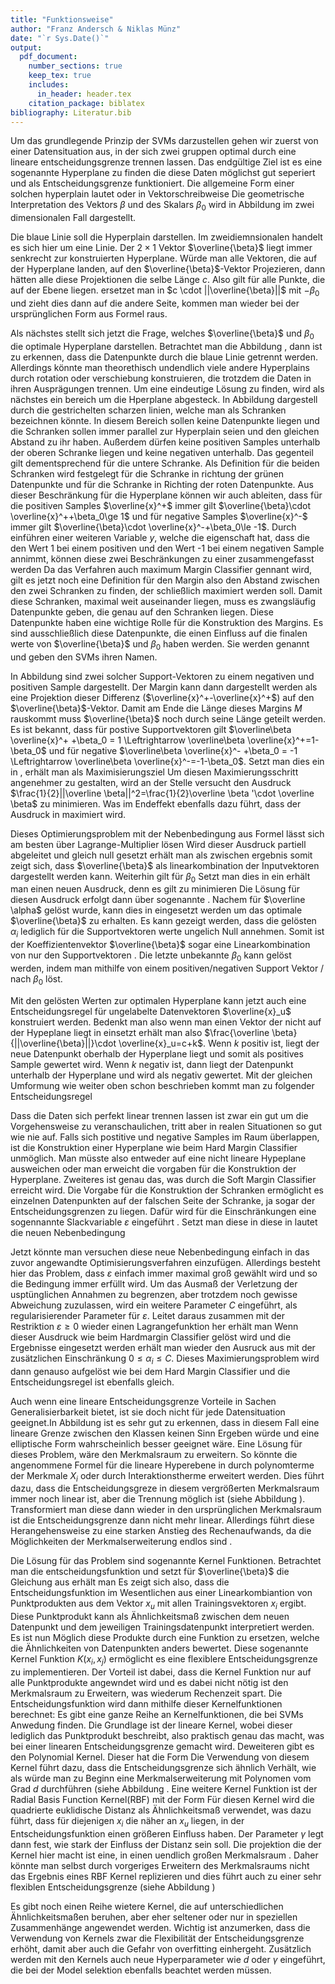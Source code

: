```yaml
---
title: "Funktionsweise"
author: "Franz Andersch & Niklas Münz"
date: "`r Sys.Date()`"
output: 
  pdf_document:
    number_sections: true
    keep_tex: true
    includes:
      in_header: header.tex
    citation_package: biblatex
bibliography: Literatur.bib
---
```


\subsection{Hard Margin Classifier}

Um das grundlegende Prinzip der SVMs darzustellen gehen wir zuerst von einer Datensituation aus, in der sich zwei gruppen optimal durch eine lineare entscheidungsgrenze trennen lassen. Das endgültige Ziel ist es eine sogenannte Hyperplane zu finden die diese Daten möglichst gut seperiert und als Entscheidungsgrenze funktioniert. Die allgemeine Form einer solchen hyperplain lautet
\begin{align}
\beta_0+ \beta_1 X_1+\beta_2 X_2+...+\beta_n X_n=0\label{eq:hyperebene}
\end{align}
oder in Vektorschreibweise
\begin{align}
\overline{\beta}\cdot\overline{x}+\beta_0=0 \label{eq:hyperplanevec}
\end{align}
Die geometrische Interpretation des Vektors $\beta$ und des Skalars $\beta_0$ wird in Abbildung \ref{fig:Ebene} im zwei dimensionalen Fall dargestellt.

\begin{figure}[htb]
    \centering
    \begin{minipage}{0.45\textwidth} 
        \centering
        \includegraphics[width=\textwidth,trim=0.5cm 0.5cm 0.5cm 0.5cm]{Images/decision_boundary.pdf} 
        \caption{Konstruktion der Hyperebene}
        \label{fig:Ebene}
    \end{minipage}\hfill
    \begin{minipage}{0.45\textwidth} 
        \centering
        \includegraphics[width=\textwidth,trim=0.5cm 0.5cm 0.5cm 0.5cm]{Images/guttes.pdf}
        \caption{Konstruktion der Margins}
        \label{fig:Margin}
    \end{minipage}
\end{figure}

Die blaue Linie soll die Hyperplain darstellen. Im zweidiemnsionalen handelt es sich hier um eine Linie. Der $2 \times 1$ Vektor $\overline{\beta}$ liegt immer senkrecht zur konstruierten Hyperplane. Würde man alle Vektoren, die auf der Hyperplane landen, auf den $\overline{\beta}$-Vektor Projezieren, dann hätten alle diese Projektionen die selbe Länge $c$. Also gilt für alle Punkte, die auf der Ebene liegen.
\begin{align}
\frac{\overline \beta}{||\overline{\beta}||}\cdot \overline{x}=c \Leftrightarrow \overline{\beta}\cdot \overline{x}=c \cdot ||\overline{\beta}||\label{eq:betanull}
\end{align}
ersetzet man in \eqref{eq:betanull} $c \cdot ||\overline{\beta}||$ mit $-\beta_0$ und zieht dies dann auf die andere Seite, kommen man wieder bei der ursprünglichen Form aus Formel \eqref{eq:hyperplanevec} raus. 

Als nächstes stellt sich jetzt die Frage, welches $\overline{\beta}$ und $\beta_0$ die optimale Hyperplane darstellen. Betrachtet man die Abbildung \ref{fig:Margin}, dann ist zu erkennen, dass die Datenpunkte durch die blaue Linie getrennt werden. Allerdings könnte man theorethisch undendlich viele andere Hyperplains durch rotation oder verschiebung konstruieren, die trotzdem die Daten in ihren Ausprägungen trennen. Um eine eindeutige Lösung zu finden, wird als nächstes ein bereich um die Hperplane abgesteck. In Abbildung \ref{fig:Margin} dargestell durch die gestrichelten scharzen linien, welche man als Schranken bezeichnen könnte. In diesem Bereich sollen keine Datenpunkte liegen und die Schranken sollen immer parallel zur Hyperplain seien und den gleichen Abstand zu ihr haben. Außerdem dürfen keine positiven Samples unterhalb der oberen Schranke liegen und keine negativen unterhalb. Das gegenteil gilt dementsprechend für die untere Schranke. Als Definition für die beiden Schranken wird festgelegt
\begin{align}
\overline{\beta}\cdot \overline{x}+\beta_0=1\label{eq:posSV}
\end{align}
für die Schranke in richtung der grünen Datenpunkte und
\begin{align}
\overline{\beta}\cdot \overline{x}+\beta_0=-1\label{eq:negSV}
\end{align}
für die Schranke in Richting der roten Datenpunkte. Aus dieser Beschränkung für die Hyperplane können wir auch ableiten, dass für die positiven Samples $\overline{x}^+$ immer gilt $\overline{\beta}\cdot \overline{x}^++\beta_0\ge 1$ und für negative Samples $\overline{x}^-$ immer gilt $\overline{\beta}\cdot \overline{x}^-+\beta_0\le -1$. Durch einführen einer weiteren Variable $y$, welche die eigenschaft hat, dass die den Wert 1 bei einem positiven und den Wert -1 bei einem negativen Sample annimmt, können diese zwei Beschränkungen zu einer zusammengefasst werden
\begin{align}
y_i(\overline{\beta}\cdot \overline{x}_i+\beta_0)\ge 1\label{eq:Nebenbedingung}
\end{align}
Da das Verfahren auch maximum Margin Classifier gennant wird, gilt es jetzt noch eine Definition für den Margin also den Abstand zwischen den zwei Schranken zu finden, der schließlich maximiert werden soll. Damit diese Schranken, maximal weit auseinander liegen, muss es zwangsläufig Datenpunkte geben, die genau auf den Schranken liegen. Diese Datenpunkte haben eine wichtige Rolle für die Konstruktion des Margins. Es sind ausschließlich diese Datenpunkte, die einen Einfluss auf die finalen werte von $\overline{\beta}$ und $\beta_0$ haben werden. Sie werden \textbf{Support-Vektoren} genannt und geben den SVMs ihren Namen.
\begin{figure}[htb]
\centering
 \includegraphics[width=0.5\textwidth,trim=0.5cm 0.5cm 0.5cm 0.5cm]{Images/margin.pdf} 
        \caption{Abhängigkeit des Margins von den Support-Vektoren}
        \label{fig:SupVecs}
\end{figure}
In Abbildung \ref{fig:SupVecs} sind zwei solcher Support-Vektoren zu einem negativen und positiven Sample dargestellt. Der Margin kann dann dargestellt werden als eine Projektion dieser Differenz ($\overline{x}^+-\overline{x}^+$) auf den $\overline{\beta}$-Vektor. Damit am Ende die Länge dieses Margins $M$ rauskommt muss $\overline{\beta}$ noch durch seine Länge geteilt werden.
\begin{align}
M=\frac{\overline{\beta}}{||\overline{\beta}||}\cdot \left(\overline{x}^+-\overline{x}^+\right)=\frac{\overline{\beta}\cdot\overline{x}^- -\overline{\beta}\cdot\overline{x}^+}{||\overline{\beta}||}\label{eq:maring1}
\end{align}
Es ist bekannt, dass für postive Supportvektoren gilt $\overline\beta \overline{x}^+ +\beta_0 = 1 \Leftrightarrow \overline\beta \overline{x}^+=1-\beta_0$ und für negative $\overline\beta \overline{x}^- +\beta_0 = -1 \Leftrightarrow \overline\beta \overline{x}^-=-1-\beta_0$. Setzt man dies ein in \eqref{eq:maring1}, erhält man als Maximisierungsziel
\begin{align}
M=\frac{1-\beta_0-(-1-\beta_0)}{||\overline\beta||}=\frac{2}{||\overline\beta||}\label{eq:margin2}
\end{align}
Um diesen Maximierungsschritt angenehmer zu gestalten, wird an der Stelle versucht den Ausdruck $\frac{1}{2}||\overline \beta||^2=\frac{1}{2}\overline \beta '\cdot \overline \beta$ zu minimieren. Was im Endeffekt ebenfalls dazu führt, dass der Ausdruck in \eqref{eq:margin2} maximiert wird.

Dieses Optimierungsproblem mit der Nebenbedingung aus Formel \eqref{eq:Nebenbedingung} lässt sich am besten über Lagrange-Multiplier lösen
\begin{align}
\mathcal{L}(\overline\beta,\beta_0,\overline \alpha)=\frac{1}{2}\overline \beta ' \overline \beta-\sum \alpha_i[y_i(\overline \beta \cdot \overline{x_i}+\beta_0)-1]\label{eq:Lagrange}
\end{align}
Wird dieser Ausdruck partiell abgeleitet und gleich null gesetzt erhält man als zwischen ergebnis \begin{align}
\frac{\partial \mathcal{L}}{\partial \beta}=\beta-\sum \alpha_i y_i \overline{x_i}\overset{!}{=}0 \Rightarrow \beta=\sum \alpha_i y_i \overline{x_i}\label{eq:solutbeta}
\end{align}
somit zeigt sich, dass $\overline{\beta}$ als linearkombination der Inputvektoren dargestellt werden kann. Weiterhin gilt für $\beta_0$
\begin{align}
\frac{\partial \mathcal{L}}{\partial \beta_0}=\sum \alpha_i y_i \overline{x_i}\overset{!}{=}0\label{eq:solutbeta0}
\end{align}
Setzt man dies in \eqref{eq:Lagrange} ein erhält man einen neuen Ausdruck, denn es gilt zu minimieren
\begin{align}
\mathcal{L}(\overline \alpha)=-\frac{1}{2}\sum \sum \alpha_i \alpha_j y_i y_j \overline{x}_i \cdot \overline{x}_j+\sum \alpha_i\label{eq:dualproblem}
\end{align}
Die Lösung für diesen Ausdruck erfolgt dann über sogenannte \enquote{standard non linear optimization algorithms for quadratic forms} \parencite{boserTrainingAlgorithmOptimal1992}. Nachem für $\overline \alpha$ gelöst wurde, kann dies in \eqref{eq:solutbeta} eingesetzt werden um das optimale $\overline{\beta}$ zu erhalten. Es kann gezeigt werden, dass die gelösten $\alpha_i$ lediglich für die Supportvektoren werte ungelich Null annehmen. Somit ist der Koeffizientenvektor $\overline{\beta}$ sogar eine Linearkombination von nur den Supportvektoren \parencite{boserTrainingAlgorithmOptimal1992}. Die letzte unbekannte $\beta_0$ kann gelöst werden, indem man mithilfe von einem positiven/negativen Support Vektor \eqref{eq:posSV}/ \eqref{eq:negSV} nach $\beta_0$ löst.

Mit den gelösten Werten zur optimalen Hyperplane kann jetzt auch eine Entscheidungsregel für ungelabelte Datenvektoren $\overline{x}_u$ konstruiert werden. Bedenkt man also wenn man einen Vektor der nicht auf der Hypeplane liegt in \eqref{eq:betanull} einsetzt erhält man also $\frac{\overline \beta}{||\overline{\beta}||}\cdot \overline{x}_u=c+k$. Wenn $k$ positiv ist, liegt der neue Datenpunkt oberhalb der Hyperplane liegt und somit als positives Sample gewertet wird. Wenn $k$ negativ ist, dann liegt der Datenpunkt unterhalb der Hyperplane und wird als negativ gewertet. Mit der gleichen Umformung wie weiter oben schon beschrieben kommt man zu folgender Entscheidungsregel
\begin{align}
f(\overline{x}_u)=\begin{cases}\mathrm{positiv}&\text{wenn } \overline{\beta}\cdot \overline{x}_u+\beta_0 > 0\\
\mathrm{negativ} & \text{wenn }\overline{\beta}\cdot \overline{x}_u+\beta_0<0
\end{cases}\label{eq:decisionf}
\end{align}

\subsection{Soft Margin Classifier}
Dass die Daten sich perfekt linear trennen lassen ist zwar ein gut um die Vorgehensweise zu veranschaulichen, tritt aber in realen Situationen so gut wie nie auf. Falls sich postitive und negative Samples im Raum überlappen, ist die Konstruktion einer Hyperplane wie beim Hard Margin Classifier unmöglich. Man müsste also entweder auf eine nicht lineare Hypeplane ausweichen oder man erweicht die vorgaben für die Konstruktion der Hyperplane. Zweiteres ist genau das, was durch die Soft Margin Classifier erreicht wird. Die Vorgabe für die Konstruktion der Schranken ermöglicht es einzelnen Datenpunkten auf der falschen Seite der Schranke, ja sogar der Entscheidungsgrenzen zu liegen. Dafür wird für die Einschränkungen eine sogennannte Slackvariable $\varepsilon$ eingeführt \parencite{jamesIntroductionStatisticalLearning2021}. Setzt man diese in diese in \eqref{eq:Nebenbedingung} lautet die neuen Nebenbedingung
\begin{align}
y_i(\beta \cdot \overline{x}_i-\beta_0)>1- \varepsilon_i \label{eq:nebbedsfm}
\end{align}
\begin{figure}[htb]
\centering
\includegraphics[width=0.5\textwidth,trim=0.5cm 0.5cm 0.5cm 0.5cm]{Images/slackvariable.pdf} 
        \caption{Funktion der Slack Variable}
        \label{fig:slackvariable}
\end{figure}
Jetzt könnte man versuchen diese neue Nebenbedingung einfach in das zuvor angewandte Optimisierungsverfahren einzufügen. Allerdings besteht hier das Problem, dass $\varepsilon$ einfach immer maximal groß gewählt wird und so die Bedingung immer erfüllt wird. Um das Ausmaß der Verletzung der usptünglichen Annahmen zu begrenzen, aber trotzdem noch gewisse Abweichung zuzulassen, wird ein weitere Parameter $C$ eingeführt, als regularisierender Parameter für $\varepsilon$. Leitet daraus zusammen mit der Restriktion $\varepsilon\ge0$ wieder einen Lagrangefunktion her erhält man
\begin{align}
\mathcal{L}(\overline\beta,\beta_0,\overline\alpha,\overline\varepsilon,\overline\lambda)=\frac{1}{2}\overline\beta'\cdot \overline\beta + C \sum_{i=1}^{n}\varepsilon_i-\underbrace{\sum \alpha_i[y_i(\overline\beta \cdot \overline{x_i}+\beta_0)-1+\varepsilon_i]}_{\text{für }y_i(\overline\beta \cdot \overline{x}_i-\beta_0)>1- \varepsilon_i}-\underbrace{\sum \lambda_i \varepsilon_i }_{\substack{\text{für}\\ \varepsilon_i \ge 0}}
\end{align}
Wenn dieser Ausdruck wie beim Hardmargin Classifier gelöst wird und die Ergebnisse eingesetzt werden erhält man wieder den Ausruck aus \eqref{eq:dualproblem} mit der zusätzlichen Einschränkung $0\le \alpha_i \le C$. Dieses Maximierungsproblem wird dann genauso aufgelöst wie bei dem Hard Margin Classifier und die Entscheidungsregel ist ebenfalls gleich.

\subsection{Der Kernel Trick}
Auch wenn eine lineare Entscheidungsgrenze Vorteile in Sachen Generalisierbarkeit bietet, ist sie doch nicht für jede Datensituation geeignet.In Abbildung \ref{fig:nonlinearsep} ist es sehr gut zu erkennen, dass in diesem Fall eine lineare Grenze zwischen den Klassen keinen Sinn Ergeben würde und eine elliptische Form wahrscheinlich besser geeignet wäre. Eine Lösung für dieses Problem, wäre den Merkmalsraum zu erweitern. So könnte die angenommene Formel für die lineare Hyperebene in \eqref{eq:hyperebene} durch polynomterme der Merkmale $X_i$ oder durch Interaktionstherme erweitert werden. Dies führt dazu, dass die Entscheidungsgreze in diesem vergrößerten Merkmalsraum immer noch linear ist, aber die Trennung möglich ist (siehe Abbildung \ref{fig:featurexten}). Transformiert man diese dann wieder in den ursprünglichen Merkmalsraum ist die Entscheidungsgrenze dann nicht mehr linear. Allerdings führt diese Herangehensweise zu eine starken Anstieg des Rechenaufwands, da die Möglichkeiten der Merkmalserweiterung endlos sind \parencite{jamesIntroductionStatisticalLearning2021}.

Die Lösung für das Problem sind sogenannte Kernel Funktionen. Betrachtet man die entscheidungsfunktion \eqref{eq:decisionf} und setzt für $\overline{\beta}$ die Gleichung aus \eqref{eq:solutbeta} erhält man
\begin{align}
f(x_u)= \sum \alpha_i y_i x_i \cdot x_u +\beta_0
\end{align}
Es zeigt sich also, dass die Entscheidungsfunktion im Wesentlichen aus einer Linearkombiantion von Punktprodukten aus dem Vektor $x_u$ mit allen Trainingsvektoren $x_i$ ergibt. Diese Punktprodukt kann als Ähnlichkeitsmaß zwischen dem neuen Datenpunkt und dem jeweiligen Trainingsdatenpunkt interpretiert werden. Es ist nun Möglich diese Produkte durch eine Funktion zu ersetzen, welche die Ähnlichkeiten von Datenpunkten anders bewertet. Diese sogenannte Kernel Funktion $K(x_i,x_j)$ ermöglicht es eine flexiblere Entscheidungsgrenze zu implementieren. Der Vorteil ist dabei, dass die Kernel Funktion nur auf alle Punktprodukte angewndet wird und es dabei nicht nötig ist den Merkmalsraum zu Erweitern, was wiederum Rechenzeit spart\parencite{jamesIntroductionStatisticalLearning2021}. Die Entscheidungsfunktion wird dann mithilfe dieser Kernelfunktionen berechnet:
\begin{align}
  f(x_u)=\sum \alpha_i y_i K(x_i,x_u)+\beta_0
\end{align}
\begin{figure}[htb]
    \centering
    \begin{minipage}{0.45\textwidth} 
        \centering
        \includegraphics[width=\textwidth,trim=0.5cm 0.5cm 0.5cm 0.5cm]{Images/nonlinearseperable.pdf} 
        \caption{nicht linear getrennte Daten}
        \label{fig:nonlinearsep}
    \end{minipage}\hfill
    \begin{minipage}{0.45\textwidth} 
        \centering
        \includegraphics[width=\textwidth,trim=0.5cm 0.5cm 0.5cm 0.5cm]{Images/featurexpansion.pdf}
        \caption{Feature Erweiterung}
        \label{fig:featurexten}
    \end{minipage}
\end{figure}
Es gibt eine ganze Reihe an Kernelfunktionen, die bei SVMs Anwedung finden. Die Grundlage ist der lineare Kernel, wobei dieser lediglich das Punktprodukt beschreibt, also praktisch genau das macht, was bei einer linearen Entscheidungsgrenze gemacht wird. Deweiteren gibt es den Polynomial Kernel. Dieser hat die Form
\begin{align}
 K(x_i,x_u)=(1+x_i\cdot x_u)^d
\end{align}
Die Verwendung von diesem Kernel führt dazu, dass die Entscheidungsgrenze sich ähnlich Verhält, wie als würde man zu Beginn eine Merkmalserweiterung mit Polynomen vom Grad $d$ durchführen (siehe Abbildung \ref{fig:polykernel}.
Eine weitere Kernel Funktion ist der Radial Basis Function Kernel(RBF) mit der Form
\begin{align}
K(x_i,x_u)=\exp\left(-\gamma ||x_i-x_u||^2\right)
\end{align}
Für diesen Kernel wird die quadrierte euklidische Distanz als Ähnlichkeitsmaß verwendet, was dazu führt, dass für diejenigen $x_i$ die näher an $x_u$ liegen, in der Entscheidungsfunktion einen größeren Einfluss haben. Der Parameter $\gamma$ legt dann fest, wie stark der Einfluss der Distanz sein soll. Die projektion die der Kernel hier macht ist eine, in einen uendlich großen Merkmalsraum . Daher könnte man selbst durch vorgeriges Erweitern des Merkmalsraums nicht das Ergebnis eines RBF Kernel replizieren und dies führt auch zu einer sehr flexiblen Entscheidungsgrenze (siehe Abbildung \ref{fig:radialkernel})  
\begin{figure}[htb]
    \centering
    \begin{minipage}{0.45\textwidth} 
        \centering
        \includegraphics[width=\textwidth,trim=0.5cm 0.5cm 0.5cm 0.5cm]{Images/ploynomial kernel.pdf} 
        \caption{Mögliche Entscheidungsgrenze für polynomial Kernel}
        \label{fig:polykernel}
    \end{minipage}\hfill
    \begin{minipage}{0.45\textwidth} 
        \centering
        \includegraphics[width=\textwidth,trim=0.5cm 0.5cm 0.5cm 0.5cm]{Images/radial_kernel.pdf}
        \caption{Mögliche Entscheidungsgrenze für RBF Kernel}
        \label{fig:radialkernel}
    \end{minipage}
\end{figure}

Es gibt noch einen Reihe wietere Kernel, die auf unterschiedlichen Ähnlichkeitsmaßen beruhen, aber eher seltener oder nur in speziellen Zusammenhänge angewendet werden. Wichtig ist anzumerken, dass die Verwendung von Kernels zwar die Flexibilität der Entscheidungsgrenze erhöht, damit aber auch die Gefahr von overfitting einhergeht. Zusätzlich werden mit den Kernels auch neue Hyperparameter wie $d$ oder $\gamma$ eingeführt, die bei der Model selektion ebenfalls beachtet werden müssen.  
